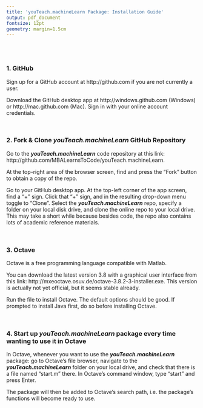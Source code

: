 ```yaml
---
title: 'youTeach.machineLearn Package: Installation Guide'
output: pdf_document
fontsize: 12pt
geometry: margin=1.5cm
---
```


<br><br>



### 1. GitHub

Sign up for a GitHub account at http://github.com if you are not currently a user.

Download the GitHub desktop app at http://windows.github.com (Windows) or http://mac.github.com (Mac). Sign in with your online account credentials.

<br>



### 2. Fork & Clone *youTeach.machineLearn* GitHub Repository

Go to the ***youTeach.machineLearn*** code repository at this link: http://github.com/MBALearnsToCode/youTeach.machineLearn.

At the top-right area of the browser screen, find and press the "Fork" button to obtain a copy of the repo.

Go to your GitHub desktop app. At the top-left corner of the app screen, find a "+" sign. Click that "+" sign, and in the resulting drop-down menu toggle to "Clone". Select the ***youTeach.machineLearn*** repo, specify a folder on your local disk drive, and clone the online repo to your local drive. This may take a short while because besides code, the repo also contains lots of academic reference materials.

<br>



### 3. Octave

Octave is a free programming language compatible with Matlab.

You can download the latest version 3.8 with a graphical user interface from this link: http://mxeoctave.osuv.de/octave-3.8.2-3-installer.exe. This version is actually not yet official, but it seems stable already.

Run the file to install Octave. The default options should be good. If prompted to install Java first, do so before installing Octave.

<br>



### 4. Start up *youTeach.machineLearn* package every time wanting to use it in Octave

In Octave, whenever you want to use the ***youTeach.machineLearn*** package: go to Octave's file browser, navigate to the ***youTeach.machineLearn*** folder on your local drive, and check that there is a file named "start.m" there. In Octave's command window, type "start" and press Enter.

The package will then be added to Octave's search path, i.e. the package's functions will become ready to use.
 
